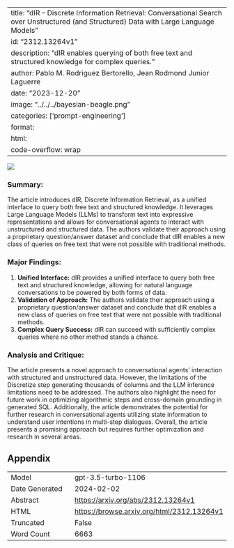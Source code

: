 
---
title: "dIR -- Discrete Information Retrieval: Conversational Search over Unstructured (and Structured) Data with Large Language Models"
id: "2312.13264v1"
description: "dIR enables querying of both free text and structured knowledge for complex queries."
author: Pablo M. Rodriguez Bertorello, Jean Rodmond Junior Laguerre
date: "2023-12-20"
image: "../../../bayesian-beagle.png"
categories: ['prompt-engineering']
format:
  html:
    code-overflow: wrap
---

![](None)

### **Summary:**
The article introduces dIR, Discrete Information Retrieval, as a unified interface to query both free text and structured knowledge. It leverages Large Language Models (LLMs) to transform text into expressive representations and allows for conversational agents to interact with unstructured and structured data. The authors validate their approach using a proprietary question/answer dataset and conclude that dIR enables a new class of queries on free text that were not possible with traditional methods.

### Major Findings:
1. **Unified Interface:** dIR provides a unified interface to query both free text and structured knowledge, allowing for natural language conversations to be powered by both forms of data.
2. **Validation of Approach:** The authors validate their approach using a proprietary question/answer dataset and conclude that dIR enables a new class of queries on free text that were not possible with traditional methods.
3. **Complex Query Success:** dIR can succeed with sufficiently complex queries where no other method stands a chance.

### Analysis and Critique:
The article presents a novel approach to conversational agents' interaction with structured and unstructured data. However, the limitations of the Discretize step generating thousands of columns and the LLM inference limitations need to be addressed. The authors also highlight the need for future work in optimizing algorithmic steps and cross-domain grounding in generated SQL. Additionally, the article demonstrates the potential for further research in conversational agents utilizing state information to understand user intentions in multi-step dialogues. Overall, the article presents a promising approach but requires further optimization and research in several areas.

## Appendix

|          |          |
|----------|----------|
| Model     | gpt-3.5-turbo-1106       |
| Date Generated     | 2024-02-02       |
| Abstract | [https://arxiv.org/abs/2312.13264v1](https://arxiv.org/abs/2312.13264v1)        |
| HTML     | [https://browse.arxiv.org/html/2312.13264v1](https://browse.arxiv.org/html/2312.13264v1)       |
| Truncated       | False       |
| Word Count       | 6663       |